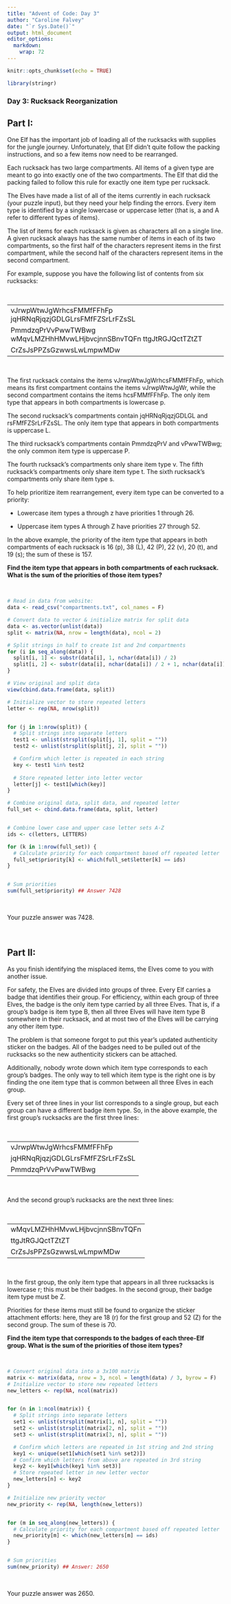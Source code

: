 ```yaml
---
title: "Advent of Code: Day 3"
author: "Caroline Falvey"
date: "`r Sys.Date()`"
output: html_document
editor_options: 
  markdown: 
    wrap: 72
---
```


```r
knitr::opts_chunk$set(echo = TRUE)

library(stringr)

```

### Day 3: Rucksack Reorganization

## Part I:

One Elf has the important job of loading all of the rucksacks with
supplies for the jungle journey. Unfortunately, that Elf didn't quite
follow the packing instructions, and so a few items now need to be
rearranged.

Each rucksack has two large compartments. All items of a given type are
meant to go into exactly one of the two compartments. The Elf that did
the packing failed to follow this rule for exactly one item type per
rucksack.

The Elves have made a list of all of the items currently in each
rucksack (your puzzle input), but they need your help finding the
errors. Every item type is identified by a single lowercase or uppercase
letter (that is, a and A refer to different types of items).

The list of items for each rucksack is given as characters all on a
single line. A given rucksack always has the same number of items in
each of its two compartments, so the first half of the characters
represent items in the first compartment, while the second half of the
characters represent items in the second compartment.

For example, suppose you have the following list of contents from six
rucksacks:

<br>

|                                                                    |
|--------------------------------------------------------------------|
| vJrwpWtwJgWrhcsFMMfFFhFp jqHRNqRjqzjGDLGLrsFMfFZSrLrFZsSL          |
| PmmdzqPrVvPwwTWBwg wMqvLMZHhHMvwLHjbvcjnnSBnvTQFn ttgJtRGJQctTZtZT |
| CrZsJsPPZsGzwwsLwLmpwMDw                                           |

<br>

The first rucksack contains the items vJrwpWtwJgWrhcsFMMfFFhFp, which
means its first compartment contains the items vJrwpWtwJgWr, while the
second compartment contains the items hcsFMMfFFhFp. The only item type
that appears in both compartments is lowercase p.

The second rucksack's compartments contain jqHRNqRjqzjGDLGL and
rsFMfFZSrLrFZsSL. The only item type that appears in both compartments
is uppercase L.

The third rucksack's compartments contain PmmdzqPrV and vPwwTWBwg; the
only common item type is uppercase P.

The fourth rucksack's compartments only share item type v. The fifth
rucksack's compartments only share item type t. The sixth rucksack's
compartments only share item type s.

To help prioritize item rearrangement, every item type can be converted
to a priority:

-   Lowercase item types a through z have priorities 1 through 26.

-   Uppercase item types A through Z have priorities 27 through 52.

In the above example, the priority of the item type that appears in both
compartments of each rucksack is 16 (p), 38 (L), 42 (P), 22 (v), 20 (t),
and 19 (s); the sum of these is 157.

**Find the item type that appears in both compartments of each rucksack.
What is the sum of the priorities of those item types?**

<br>

```r
# Read in data from website:
data <- read_csv("compartments.txt", col_names = F)

# Convert data to vector & initialize matrix for split data
data <- as.vector(unlist(data))
split <- matrix(NA, nrow = length(data), ncol = 2)

# Split strings in half to create 1st and 2nd compartments
for (i in seq_along(data)) {
  split[i, 1] <- substr(data[i], 1, nchar(data[i]) / 2)
  split[i, 2] <- substr(data[i], nchar(data[i]) / 2 + 1, nchar(data[i]))
}

# View original and split data
view(cbind.data.frame(data, split))

# Initialize vector to store repeated letters
letter <- rep(NA, nrow(split))


for (j in 1:nrow(split)) {
  # Split strings into separate letters
  test1 <- unlist(strsplit(split[j, 1], split = ""))
  test2 <- unlist(strsplit(split[j, 2], split = ""))

  # Confirm which letter is repeated in each string
  key <- test1 %in% test2 
  
  # Store repeated letter into letter vector
  letter[j] <- test1[which(key)]
}

# Combine original data, split data, and repeated letter
full_set <- cbind.data.frame(data, split, letter)


# Combine lower case and upper case letter sets A-Z
ids <- c(letters, LETTERS)

for (k in 1:nrow(full_set)) {
  # Calculate priority for each compartment based off repeated letter
  full_set$priority[k] <- which(full_set$letter[k] == ids)
}


# Sum priorities
sum(full_set$priority) ## Answer 7428


```

<br>

Your puzzle answer was 7428.

<br>

## Part II:

As you finish identifying the misplaced items, the Elves come to you
with another issue.

For safety, the Elves are divided into groups of three. Every Elf
carries a badge that identifies their group. For efficiency, within each
group of three Elves, the badge is the only item type carried by all
three Elves. That is, if a group's badge is item type B, then all three
Elves will have item type B somewhere in their rucksack, and at most two
of the Elves will be carrying any other item type.

The problem is that someone forgot to put this year's updated
authenticity sticker on the badges. All of the badges need to be pulled
out of the rucksacks so the new authenticity stickers can be attached.

Additionally, nobody wrote down which item type corresponds to each
group's badges. The only way to tell which item type is the right one is
by finding the one item type that is common between all three Elves in
each group.

Every set of three lines in your list corresponds to a single group, but
each group can have a different badge item type. So, in the above
example, the first group's rucksacks are the first three lines:

<br>

|                                   |
|-----------------------------------|
| vJrwpWtwJgWrhcsFMMfFFhFp          |
| jqHRNqRjqzjGDLGLrsFMfFZSrLrFZsSL  |
| PmmdzqPrVvPwwTWBwg                |

<br>

And the second group's rucksacks are the next three lines:

<br>

|                                |
|--------------------------------|
| wMqvLMZHhHMvwLHjbvcjnnSBnvTQFn |
| ttgJtRGJQctTZtZT               |
| CrZsJsPPZsGzwwsLwLmpwMDw       |

<br>

In the first group, the only item type that appears in all three
rucksacks is lowercase r; this must be their badges. In the second
group, their badge item type must be Z.

Priorities for these items must still be found to organize the sticker
attachment efforts: here, they are 18 (r) for the first group and 52 (Z)
for the second group. The sum of these is 70.

**Find the item type that corresponds to the badges of each three-Elf
group. What is the sum of the priorities of those item types?**

<br>

```r

# Convert original data into a 3x100 matrix
matrix <- matrix(data, nrow = 3, ncol = length(data) / 3, byrow = F)
# Initialize vector to store new repeated letters
new_letters <- rep(NA, ncol(matrix))


for (n in 1:ncol(matrix)) {
  # Split strings into separate letters
  set1 <- unlist(strsplit(matrix[1, n], split = ""))
  set2 <- unlist(strsplit(matrix[2, n], split = ""))
  set3 <- unlist(strsplit(matrix[3, n], split = ""))

  # Confirm which letters are repeated in 1st string and 2nd string
  key1 <- unique(set1[which(set1 %in% set2)])
  # Confirm which letters from above are repeated in 3rd string
  key2 <- key1[which(key1 %in% set3)]
  # Store repeated letter in new letter vector
  new_letters[n] <- key2
}

# Initialize new priority vector
new_priority <- rep(NA, length(new_letters))


for (m in seq_along(new_letters)) {
  # Calculate priority for each compartment based off repeated letter
  new_priority[m] <- which(new_letters[m] == ids)
}


# Sum priorities
sum(new_priority) ## Answer: 2650

```


<br>

Your puzzle answer was 2650.
